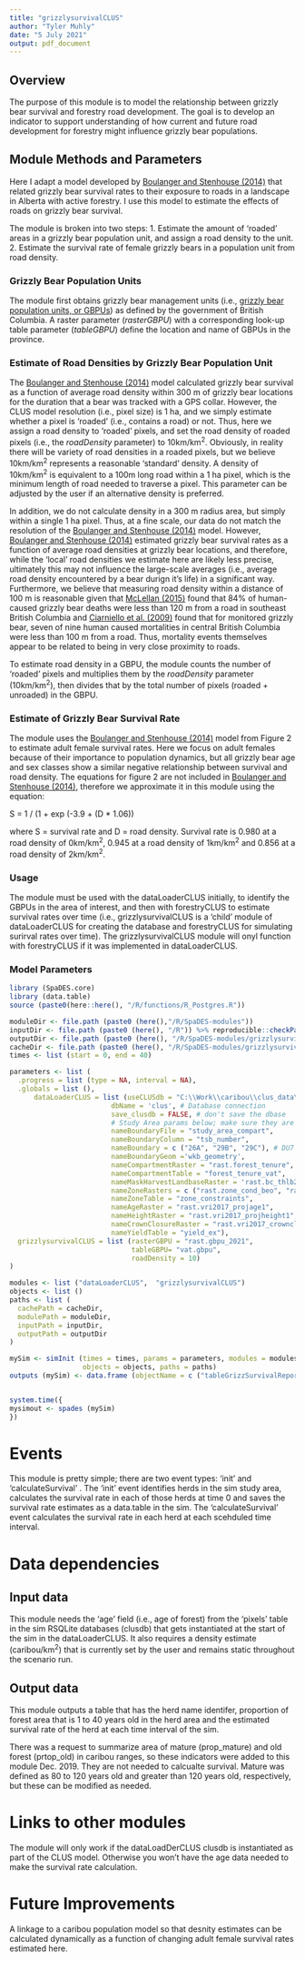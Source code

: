 ```yaml
---
title: "grizzlysurvivalCLUS"
author: "Tyler Muhly"
date: "5 July 2021"
output: pdf_document
---
```


## Overview
The purpose of this module is to model the relationship between grizzly bear survival and forestry road
development. The goal is to develop an indicator to support understanding of how current and future road development for forestry might influence grizzly bear populations. 

## Module Methods and Parameters
Here I adapt a model developed by [Boulanger and Stenhouse (2014)](https://journals.plos.org/plosone/article?id=10.1371/journal.pone.0115535) that related grizzly bear survival rates to their exposure to roads in a landscape in Alberta with active forestry. I use this model to estimate the effects of roads on grizzly bear survival.  

The module is broken into two steps:
1. Estimate the amount of 'roaded' areas in a grizzly bear population unit, and assign a road density to the unit.
2. Estimate the survival rate of female grizzly bears in a population unit from road density.

### Grizzly Bear Population Units
The module first obtains grizzly bear management units (i.e., [grizzly bear population units, or GBPUs](https://catalogue.data.gov.bc.ca/dataset/caa22f7a-87df-4f31-89e0-d5295ec5c725)) as defined by the government of British Columbia. A raster parameter (*rasterGBPU*) with a corresponding look-up table parameter (*tableGBPU*) define the location and name of GBPUs in the province. 

### Estimate of Road Densities by Grizzly Bear Population Unit
The [Boulanger and Stenhouse (2014)](https://journals.plos.org/plosone/article?id=10.1371/journal.pone.0115535) model calculated grizzly bear survival as a function of average road density within 300 m of grizzly bear locations for the duration that a bear was tracked with a GPS collar. However, the CLUS model resolution (i.e., pixel size) is 1 ha, and we simply estimate whether a pixel is 'roaded' (i.e., contains a road) or not. Thus, here we assign a road density to 'roaded' pixels, and set the road density of roaded pixels (i.e., the *roadDensity* parameter) to 10km/km^2^.  Obviously, in reality there will be variety of road densities in a roaded pixels, but we believe 10km/km^2^ represents a reasonable 'standard' density. A density of 10km/km^2^ is equivalent to a 100m long road within a 1 ha pixel, which is the minimum length of road needed to traverse a pixel. This parameter can be adjusted by the user if an alternative density is preferred.  

In addition, we do not calculate density in a 300 m radius area, but simply within a single 1 ha pixel. Thus, at a fine scale, our data do not match the resolution of the [Boulanger and Stenhouse (2014)](https://journals.plos.org/plosone/article?id=10.1371/journal.pone.0115535) model. However, [Boulanger and Stenhouse (2014)](https://journals.plos.org/plosone/article?id=10.1371/journal.pone.0115535) estimated grizzly bear survival rates as a function of average road densities at grizzly bear locations, and therefore, while the 'local' road densities we estimate here are likely less precise, ultimately this may not influence the large-scale averages (i.e., average road density encountered by a bear durign it's life) in a significant way. Furthermore, we believe that measuring road density within a distance of 100 m is reasonable given that [McLellan (2015)](https://wildlife.onlinelibrary.wiley.com/doi/abs/10.1002/jwmg.896) found that 84% of human-caused grizzly bear deaths were less than 120 m from a road in southeast British Columbia and [Ciarniello et al. (2009)](https://bioone.org/journals/Wildlife-Biology/volume-15/issue-3/08-080/Comparison-of-Grizzly-Bear-Ursus-arctos-Demographics-in-Wilderness-Mountains/10.2981/08-080.short)
found that for monitored grizzly bear, seven of nine human caused mortalities in central British Columbia were less than 100 m from a road. Thus, mortality events themselves appear to be related to being in very close proximity to roads. 

To estimate road density in a GBPU, the module counts the number of 'roaded' pixels and multiplies them by the *roadDensity* parameter (10km/km^2^), then divides that by the total number of pixels (roaded + unroaded) in the GBPU.

### Estimate of Grizzly Bear Survival Rate
The module uses the [Boulanger and Stenhouse (2014)](https://journals.plos.org/plosone/article?id=10.1371/journal.pone.0115535) model from Figure 2 to estimate adult female survival rates. Here we focus on adult females because of their importance to population dynamics, but all grizzly bear age and sex classes show a similar negative relationship between survival and road density. The equations for figure 2 are not included in [Boulanger and Stenhouse (2014)](https://journals.plos.org/plosone/article?id=10.1371/journal.pone.0115535), therefore we approximate it in this module using the equation:

S = 1 / (1 + exp (-3.9 + (D * 1.06)) 

where S = survival rate and D = road density. Survival rate is 0.980 at a road density of 0km/km^2^, 0.945 at a road density of 1km/km^2^ and 0.856 at a road density of 2km/km^2^.

### Usage
The module must be used with the dataLoaderCLUS initially, to identify the GBPUs in the area of interest, and then with forestryCLUS to estimate survival rates over time (i.e., grizzlysurvivalCLUS is a 'child' module of dataLoaderCLUS for creating the database and forestryCLUS for simulating surirval rates over time). The grizzlysurvivalCLUS module will onyl function with forestryCLUS if it was implemented in dataLoaderCLUS.

### Model Parameters

```r
library (SpaDES.core)
library (data.table)
source (paste0(here::here(), "/R/functions/R_Postgres.R"))

moduleDir <- file.path (paste0 (here(),"/R/SpaDES-modules"))
inputDir <- file.path (paste0 (here(), "/R")) %>% reproducible::checkPath (create = TRUE)
outputDir <- file.path (paste0 (here(), "/R/SpaDES-modules/grizzlysurvivalCLUS/outputs"))
cacheDir <- file.path (paste0 (here(), "/R/SpaDES-modules/grizzlysurvivalCLUS/outputs"))
times <- list (start = 0, end = 40)

parameters <- list (
  .progress = list (type = NA, interval = NA),
  .globals = list (),
      dataLoaderCLUS = list (useCLUSdb = "C:\\Work\\caribou\\clus_data\\clusdb.sqlite", # instantiated dbase
                         dbName = 'clus', # Database connection
                         save_clusdb = FALSE, # don't save the dbase
                         # Study Area params below; make sure they are consistent with other modules
                         nameBoundaryFile = "study_area_compart",
                         nameBoundaryColumn = "tsb_number",
                         nameBoundary = c ("26A", "29B", "29C"), # DU7 
                         nameBoundaryGeom ='wkb_geometry',
                         nameCompartmentRaster = "rast.forest_tenure",
                         nameCompartmentTable = "forest_tenure_vat",
                         nameMaskHarvestLandbaseRaster = 'rast.bc_thlb2018',
                         nameZoneRasters = c ("rast.zone_cond_beo", "rast.zone_cond_vqo",  "rast.zone_cond_uwr", "rast.zone_cond_fsw", "rast.zone_cond_nharv"),
                         nameZoneTable = "zone_constraints",
                         nameAgeRaster = "rast.vri2017_projage1",
                         nameHeightRaster = "rast.vri2017_projheight1",
                         nameCrownClosureRaster = "rast.vri2017_crownclosure",
                         nameYieldTable = "yield_ex"),
  grizzlysurvivalCLUS = list (rasterGBPU = "rast.gbpu_2021", 
                              tableGBPU= "vat.gbpu", 
                              roadDensity = 10) 
)

modules <- list ("dataLoaderCLUS",  "grizzlysurvivalCLUS")
objects <- list ()
paths <- list (
  cachePath = cacheDir,
  modulePath = moduleDir,
  inputPath = inputDir,
  outputPath = outputDir
)

mySim <- simInit (times = times, params = parameters, modules = modules,
                  objects = objects, paths = paths)
outputs (mySim) <- data.frame (objectName = c ("tableGrizzSurvivalReport")) 


system.time({
mysimout <- spades (mySim)
})
```

# Events
This module is pretty simple; there are two event types: 'init' and 'calculateSurvival' . The 'init' event identifies herds in the sim study area, calculates the survival rate in each of those herds at time 0 and saves the survival rate estimates as a data.table in the sim. The 'calculateSurvival' event calculates the survival rate in each herd at each scehduled time interval. 

# Data dependencies
## Input data
This module needs the 'age' field (i.e., age of forest) from the 'pixels' table in the sim RSQLite databases (clusdb) that gets instantiated at the start of the sim in the dataLoaderCLUS. It also requires a density estimate (caribou/km^2^) that is currently set by the user and remains static throughout the scenario run.

## Output data
This module outputs a table that has the herd name identifer, proportion of forest area that is 1 to 40 years old in the herd area and the estimated survival rate of the herd at each time interval of the sim.

There was a request to summarize area of mature (prop_mature) and old forest (prtop_old) in caribou ranges, so these indicators were added to this module Dec. 2019. They are not needed to calcualte survival. Mature was defined as 80 to 120 years old and greater than 120 years old, respectively, but these can be modified as needed.  

# Links to other modules
The module will only work if the dataLoadDerCLUS clusdb is instantiated as part of the CLUS model. Otherwise you won't have the age data needed to make the survival rate calculation. 

# Future Improvements
A linkage to a caribou population model so that desnity estimates can be calculated dynamically as a function of changing adult female survival rates estimated here. 
